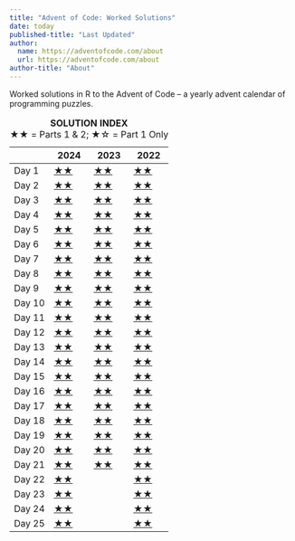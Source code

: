 ```yaml
---
title: "Advent of Code: Worked Solutions"
date: today
published-title: "Last Updated"
author: 
  name: https://adventofcode.com/about
  url: https://adventofcode.com/about
author-title: "About"
---
```


Worked solutions in R to the Advent of Code – a yearly advent calendar of programming puzzles.

|   | 2024 | 2023 | 2022 |
|------------------|------------------|------------------|------------------|
| Day 1 | [★★](/2024/R/day01.html) | [★★](/2023/R/day01.html) | [★★](/2022/R/day01.html) |
| Day 2 | [★★](/2024/R/day02.html) | [★★](/2023/R/day02.html) | [★★](/2022/R/day02.html) |
| Day 3 | [★★](/2024/R/day03.html) | [★★](/2023/R/day03.html) | [★★](/2022/R/day03.html) |
| Day 4 | [★★](/2024/R/day04.html) | [★★](/2023/R/day04.html) | [★★](/2022/R/day04.html) |
| Day 5 | [★★](/2024/R/day05.html) | [★★](/2023/R/day05.html) | [★★](/2022/R/day05.html) |
| Day 6 | [★★](/2024/R/day06.html) | [★★](/2023/R/day06.html) | [★★](/2022/R/day06.html) |
| Day 7 | [★★](/2024/R/day07.html) | [★★](/2023/R/day07.html) | [★★](/2022/R/day07.html) |
| Day 8 | [★★](/2024/R/day08.html) | [★★](/2023/R/day08.html) | [★★](/2022/R/day08.html) |
| Day 9 | [★★](/2024/R/day09.html) | [★★](/2023/R/day09.html) | [★★](/2022/R/day09.html) |
| Day 10 | [★★](/2024/R/day10.html) | [★★](/2023/R/day10.html) | [★★](/2022/R/day10.html) |
| Day 11 | [★★](/2024/R/day11.html) | [★★](/2023/R/day11.html) | [★★](/2022/R/day11.html) |
| Day 12 | [★★](/2024/R/day12.html) | [★★](/2023/R/day12.html) | [★★](/2022/R/day12.html) |
| Day 13 | [★★](/2024/R/day13.html) | [★★](/2023/R/day13.html) | [★★](/2022/R/day13.html) |
| Day 14 | [★★](/2024/R/day14.html) | [★★](/2023/R/day14.html) | [★★](/2022/R/day14.html) |
| Day 15 | [★★](/2024/R/day15.html) | [★★](/2023/R/day15.html) | [★★](/2022/R/day15.html) |
| Day 16 | [★★](/2024/R/day16.html) | [★★](/2023/R/day16.html) | [★★](/2022/R/day16.html) |
| Day 17 | [★★](/2024/R/day17.html) | [★★](/2023/R/day17.html) | [★★](/2022/R/day17.html) |
| Day 18 | [★★](/2024/R/day18.html) | [★★](/2023/R/day18.html) | [★★](/2022/R/day18.html) |
| Day 19 | [★★](/2024/R/day19.html) | [★★](/2023/R/day19.html) | [★★](/2022/R/day19.html) |
| Day 20 | [★★](/2024/R/day20.html) | [★★](/2023/R/day20.html) | [★★](/2022/R/day20.html) |
| Day 21 | [★★](/2024/R/day21.html) | [★★](/2023/R/day21.html) | [★★](/2022/R/day21.html) |
| Day 22 | [★★](/2024/R/day22.html) |  | [★★](/2022/R/day22.html) |
| Day 23 | [★★](/2024/R/day23.html) |  | [★★](/2022/R/day23.html) |
| Day 24 | [★★](/2024/R/day24.html) |  | [★★](/2022/R/day24.html) |
| Day 25 | [★★](/2024/R/day25.html) |  | [★★](/2022/R/day25.html) |

: **SOLUTION INDEX**\
★★ = Parts 1 & 2; ★☆ = Part 1 Only
